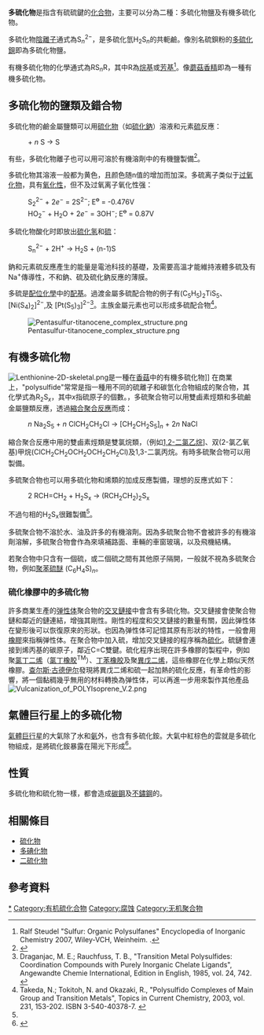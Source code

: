 '''多硫化物'''是指含有硫硫鍵的[[化合物|化合物]]，主要可以分為二種：多硫化物鹽及有機多硫化物。

多硫化物[[陰離子|陰離子]]通式為S<sub>''n''</sub><sup>2−</sup>，是多硫化氫H<sub>2</sub>S<sub>''n''</sub>的共軛鹼。像別名硫鋇粉的[[多硫化鋇|多硫化鋇]]即為多硫化物鹽。

有機多硫化物的化學通式為RS<sub>''n''</sub>R，其中R為[[烷基|烷基]]或[[芳基|芳基]]<ref name=Steudel>Ralf Steudel "Sulfur: Organic Polysulfanes" Encyclopedia of Inorganic Chemistry 2007, Wiley-VCH, Weinheim. {{DOI|10.1002/0470862106.ia233.pub2}}.</ref>。像[[蘑菇香精|蘑菇香精]]即為一種有機多硫化物。

==多硫化物的鹽類及錯合物==
多硫化物的鹼金屬鹽類可以用[[硫化物|硫化物]]（如[[硫化鈉|硫化鈉]]）溶液和元素[[硫|硫]]反應：
:{{chem|S|2-}} + ''n'' S → S{{su|b=''n''+1|p=2−}}

有些，多硫化物離子也可以用可溶於有機溶劑中的有機鹽製備<ref>{{cite journal | author = Dev, S.; Ramli, E.; Rauchfuss, T. B.; Wilson, S. R. | title = Synthesis and Structure of [M(''N''-Methylimidazole)<sub>6</sub>]S<sub>8</sub>: Polysulfide Salts Prepared by the Reaction N-Methylimidazole + Metal Powder + Sulfur | journal = Inorg. Chem. | year = 1991 | volume = 30 | pages = 2514 | doi=10.1021/ic00011a011 | issue = 11}}</ref>。

多硫化物其溶液一般都为黄色，且颜色随n值的增加而加深。多硫离子类似于[[过氧化物|过氧化物]]，具有[[氧化性|氧化性]]，但不及过氧离子氧化性强：
:S<sub>2</sub><sup>2−</sup> + 2''e''<sup>−</sup> = 2S<sup>2−</sup>; E<sup><s>o</s></sup> = -0.476V
:HO<sub>2</sub><sup>−</sup> + H<sub>2</sub>O + 2''e''<sup>−</sup> = 3OH<sup>−</sup>; E<sup><s>o</s></sup> = 0.87V

多硫化物酸化时即放出[[硫化氢|硫化氢]]和[[硫|硫]]：
:S<sub>n</sub><sup>2−</sup> + 2H<sup>+</sup> → H<sub>2</sub>S + (n-1)S

鈉和元素硫反應產生的能量是電池科技的基礎，{{link-en|鈉硫電池|sodium–sulfur battery}}及{{link-en|鋰硫電池|lithium–sulfur battery}}需要高溫才能維持液體多硫及有Na<sup>+</sup>傳導性，不和鈉、硫及硫化鈉反應的薄膜。

多硫是[[配位化學|配位化學]]中的[[配基|配基]]。過渡金屬多硫配合物的例子有(C<sub>5</sub>H<sub>5</sub>)<sub>2</sub>TiS<sub>5</sub>、[Ni(S<sub>4</sub>)<sub>2</sub>]<sup>2−</sup>,及
[Pt(S<sub>5</sub>)<sub>3</sub>]<sup>2−</sup><ref>Draganjac, M. E.; Rauchfuss, T. B., "Transition Metal Polysulfides: Coordination Compounds with Purely Inorganic Chelate Ligands", Angewandte Chemie International, Edition in English, 1985, vol. 24, 742. {{DOI|10.1002/anie.198507421}}</ref>。主族金屬元素也可以形成多硫配合物<ref>Takeda, N.; Tokitoh, N. and Okazaki, R., "Polysulfido Complexes of Main Group and Transition Metals", Topics in Current Chemistry, 2003, vol. 231, 153-202. ISBN 3-540-40378-7. {{DOI|10.1007/b13184}}</ref>。

[[Image:Pentasulfur-titanocene_complex_structure.png|thumb]]

==有機多硫化物==
[[Image:Lenthionine-2D-skeletal.png|thumb]]是一種在[[香菇|香菇]]中的有機多硫化物]]
在商業上，"polysulfide"常常是指一種用不同的硫離子和碳氫化合物組成的聚合物，其化學式為R<sub>2</sub>S<sub>''x''</sub>，其中''x''指硫原子的個數。，多硫聚合物可以用雙鹵素烴類和多硫鹼金屬鹽類反應，透過[[縮合聚合物|縮合聚合反應]]而成：

:''n'' Na<sub>2</sub>S<sub>5</sub> + ''n'' ClCH<sub>2</sub>CH<sub>2</sub>Cl → [CH<sub>2</sub>CH<sub>2</sub>S<sub>5</sub>]<sub>''n''</sub> + 2''n'' NaCl

縮合聚合反應中用的雙鹵素烴類是雙氯烷類，（例如[[1,2-二氯乙烷|1,2-二氯乙烷]]]、双(2-氯乙氧基)甲烷(ClCH<sub>2</sub>CH<sub>2</sub>OCH<sub>2</sub>OCH<sub>2</sub>CH<sub>2</sub>Cl)及1,3-二氯丙烷。有時多硫聚合物可以用{{link-en|開環聚合反應|ring-opening polymerization}}製備。<!--The polymers are called thiokols.-->

多硫聚合物也可以用多硫化物和烯類的加成反應製備，理想的反應式如下：
:2 RCH=CH<sub>2</sub> + H<sub>2</sub>S<sub>x</sub> → (RCH<sub>2</sub>CH<sub>2</sub>)<sub>2</sub>S<sub>x</sub>
不過勻相的H<sub>2</sub>S<sub>x</sub>很難製備<ref name=Steudel/>。

多硫聚合物不溶於水、油及許多的有機溶劑。因為多硫聚合物不會被許多的有機溶劑溶解，多硫聚合物會作為{{link-en|密封劑|sealant}}來填補路面、車輛的車窗玻璃，以及飛機結構。

若聚合物中只含有一個硫，或二個硫之間有其他原子隔開，一般就不視為多硫聚合物，例如[[聚苯硫醚|聚苯硫醚]] (C<sub>6</sub>H<sub>4</sub>S)<sub>''n''</sub>。

===硫化橡膠中的多硫化物===
許多商業生產的[[弹性体|弹性体]]聚合物的[[交叉鏈接|交叉鏈接]]中會含有多硫化物。交叉鏈接會使聚合物鏈和鄰近的鏈連結，增強其剛性。剛性的程度和交叉鏈接的數量有關，因此弹性体在變形後可以恢復原來的形狀。也因為弹性体可記憶其原有形狀的特性，一般會用[[橡膠|橡膠]]來指稱弹性体。在聚合物中加入硫，增加交叉鏈接的程序稱為[[硫化|硫化]]。硫鏈會連接到烯丙基的碳原子，鄰近C=C雙鍵。硫化程序出現在許多橡膠的製程中，例如聚[[氯丁二烯|氯丁二烯]]（[[氯丁橡胶|氯丁橡胶]]<sup>TM</sup>）、[[丁苯橡胶|丁苯橡胶]]及聚[[異戊二烯|異戊二烯]]，這些橡膠在化學上類似天然橡膠。[[查尔斯·古德伊尔|查尔斯·古德伊尔]]發現將異戊二烯和硫一起加熱的硫化反應，有革命性的影響，將一個黏稠幾乎無用的材料轉換為弹性体，可以再進一步用來製作其他產品
[[File:Vulcanization_of_POLYIsoprene_V.2.png|thumb]]

==氣體巨行星上的多硫化物==
[[氣體巨行星|氣體巨行星]]的大氣除了水和[[氨|氨]]外，也含有多硫化銨。大氣中紅棕色的雲就是多硫化物組成，是將硫化銨暴露在陽光下形成<ref>{{Cite web |url=http://www.britannica.com/eb/article-54256/Jupiter |title=Jupiter :: Cloud composition - Britannica Online Encyclopedia<!-- Bot generated title --> |accessdate=2015-03-11 |archive-date=2008-06-05 |archive-url=https://web.archive.org/web/20080605080609/http://www.britannica.com/eb/article-54256/Jupiter |dead-url=no }}</ref>。

==性質==
多硫化物和硫化物一樣，都會造成[[碳鋼|碳鋼]]及[[不鏽鋼|不鏽鋼]]的{{link-en|应力腐蚀裂缝|stress corrosion cracking}}。

==相關條目==
*[[硫化物|硫化物]]
*[[多碘化物|多碘化物]]
*[[二硫化物|二硫化物]]

==參考資料==
{{reflist}}

[[Category:多硫化物|*]]
[[Category:有机硫化合物|Category:有机硫化合物]]
[[Category:腐蚀|Category:腐蚀]]
[[Category:无机聚合物|Category:无机聚合物]]